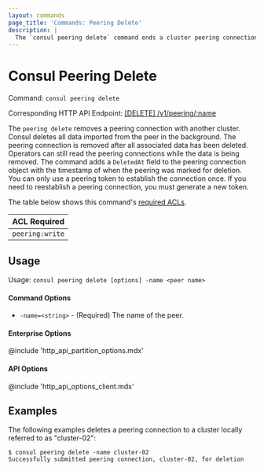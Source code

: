```yaml
---
layout: commands
page_title: 'Commands: Peering Delete'
description: |
  The `consul peering delete` command ends a cluster peering connection with another cluster. 
---
```


# Consul Peering Delete

Command: `consul peering delete`

Corresponding HTTP API Endpoint: [\[DELETE\] /v1/peering/:name](/consul/api-docs/peering#delete-a-peering-connection)

The `peering delete` removes a peering connection with another cluster.
Consul deletes all data imported from the peer in the background.
The peering connection is removed after all associated data has been deleted.
Operators can still read the peering connections while the data is being removed.
The command adds a `DeletedAt` field to the peering connection object with the timestamp of when the peering was marked for deletion.
You can only use a peering token to establish the connection once. If you need to reestablish a peering connection, you must generate a new token.

The table below shows this command's [required ACLs](/consul/api-docs/api-structure#authentication).

| ACL Required |
| ------------ |
| `peering:write`  |

## Usage

Usage: `consul peering delete [options] -name <peer name>`

#### Command Options

- `-name=<string>` - (Required) The name of the peer.

#### Enterprise Options

@include 'http_api_partition_options.mdx'

#### API Options

@include 'http_api_options_client.mdx'

## Examples

The following examples deletes a peering connection to a cluster locally referred to as "cluster-02":

```shell-session hideClipboard
$ consul peering delete -name cluster-02
Successfully submitted peering connection, cluster-02, for deletion
```

